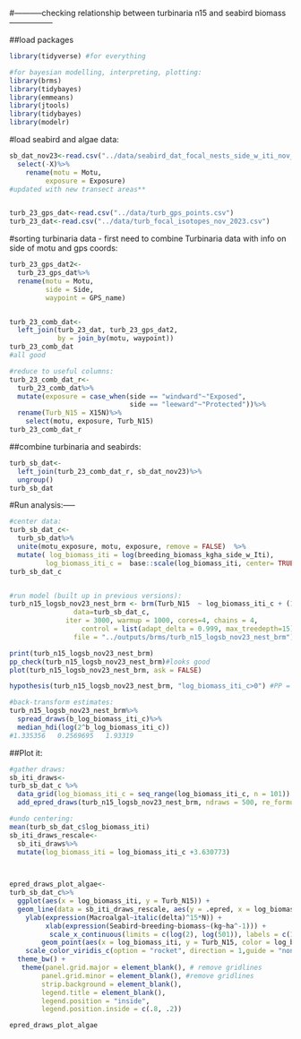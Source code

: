 

#-----------checking relationship between turbinaria n15 and seabird biomass-----------------


##load packages
```r
library(tidyverse) #for everything

#for bayesian modelling, interpreting, plotting:
library(brms)
library(tidybayes)
library(emmeans)
library(jtools)
library(tidybayes)
library(modelr)

```


#load seabird and algae data:
```r
sb_dat_nov23<-read.csv("../data/seabird_dat_focal_nests_side_w_iti_nov_2023.csv")%>%
  select(-X)%>%
    rename(motu = Motu,
         exposure = Exposure)
#updated with new transect areas**


turb_23_gps_dat<-read.csv("../data/turb_gps_points.csv")
turb_23_dat<-read.csv("../data/turb_focal_isotopes_nov_2023.csv")

```


#sorting turbinaria data - first need to combine Turbinaria data with info on side of motu and gps coords:
```r

turb_23_gps_dat2<-
  turb_23_gps_dat%>%
  rename(motu = Motu, 
         side = Side,
         waypoint = GPS_name)


turb_23_comb_dat<-
  left_join(turb_23_dat, turb_23_gps_dat2,
            by = join_by(motu, waypoint))
turb_23_comb_dat
#all good

#reduce to useful columns:
turb_23_comb_dat_r<-
  turb_23_comb_dat%>%
  mutate(exposure = case_when(side == "windward"~"Exposed",
                              side == "leeward"~"Protected"))%>%
  rename(Turb_N15 = X15N)%>%
    select(motu, exposure, Turb_N15)
turb_23_comb_dat_r
```


##combine turbinaria and seabirds:
```r
turb_sb_dat<-
  left_join(turb_23_comb_dat_r, sb_dat_nov23)%>%
  ungroup()
turb_sb_dat
```


#Run analysis:-----
```r
#center data:
turb_sb_dat_c<-
  turb_sb_dat%>%
  unite(motu_exposure, motu, exposure, remove = FALSE)  %>%
  mutate( log_biomass_iti = log(breeding_biomass_kgha_side_w_Iti),
         log_biomass_iti_c =  base::scale(log_biomass_iti, center= TRUE, scale = FALSE))
turb_sb_dat_c


#run model (built up in previous versions):
turb_n15_logsb_nov23_nest_brm <- brm(Turb_N15  ~ log_biomass_iti_c + (1|motu/motu_exposure),
                data=turb_sb_dat_c,
              iter = 3000, warmup = 1000, cores=4, chains = 4, 
                  control = list(adapt_delta = 0.999, max_treedepth=15), 
                file = "../outputs/brms/turb_n15_logsb_nov23_nest_brm") #worked

print(turb_n15_logsb_nov23_nest_brm)
pp_check(turb_n15_logsb_nov23_nest_brm)#looks good
plot(turb_n15_logsb_nov23_nest_brm, ask = FALSE)

hypothesis(turb_n15_logsb_nov23_nest_brm, "log_biomass_iti_c>0") #PP = 0.98

#back-transform estimates:
turb_n15_logsb_nov23_nest_brm%>%
  spread_draws(b_log_biomass_iti_c)%>%
  median_hdi(log(2^b_log_biomass_iti_c))
#1.335356	0.2569695	1.93319


```



##Plot it:
```r

#gather draws:
sb_iti_draws<-
turb_sb_dat_c %>%
  data_grid(log_biomass_iti_c = seq_range(log_biomass_iti_c, n = 101)) %>%
  add_epred_draws(turb_n15_logsb_nov23_nest_brm, ndraws = 500, re_formula = NA)

#undo centering:
mean(turb_sb_dat_c$log_biomass_iti)
sb_iti_draws_rescale<-
  sb_iti_draws%>%
  mutate(log_biomass_iti = log_biomass_iti_c +3.630773)
  


epred_draws_plot_algae<-
turb_sb_dat_c%>%
  ggplot(aes(x = log_biomass_iti, y = Turb_N15)) +
  geom_line(data = sb_iti_draws_rescale, aes(y = .epred, x = log_biomass_iti, group = .draw), color = "grey", alpha = .2, lwd = .5) +
    ylab(expression(Macroalgal~italic(delta)^15*N)) +
         xlab(expression(Seabird~breeding~biomass~(kg~ha^-1))) +
          scale_x_continuous(limits = c(log(2), log(501)), labels = c(1,  10, 100, 500), breaks = c(log(2),  log(11), log(101), log(501)))+
        geom_point(aes(x = log_biomass_iti, y = Turb_N15, color = log_biomass_iti),size = 2, alpha = .7)+ 
    scale_color_viridis_c(option = "rocket", direction = 1,guide = "none")+
  theme_bw() +
   theme(panel.grid.major = element_blank(), # remove gridlines
        panel.grid.minor = element_blank(), #remove gridlines
        strip.background = element_blank(),
        legend.title = element_blank(),
        legend.position = "inside",
        legend.position.inside = c(.8, .2))

epred_draws_plot_algae

```
